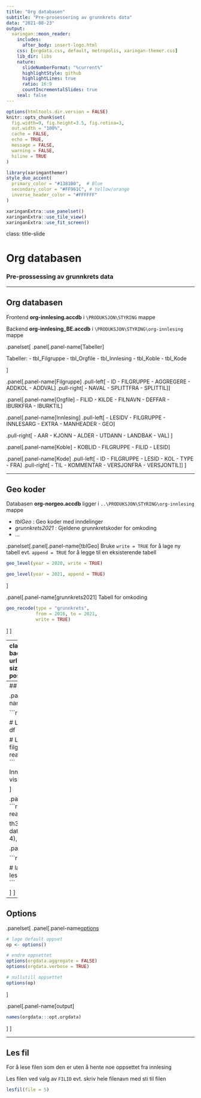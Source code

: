```yaml
---
title: "Org databasen"
subtitle: "Pre-prosessering av grunnkrets data"
data: "2021-08-23"
output:
  xaringan::moon_reader:
    includes:
      after_body: insert-logo.html
    css: [orgdata.css, default, metropolis, xaringan-themer.css]
    lib_dir: libs
    nature:
      slideNumberFormat: "%current%"
      highlightStyle: github
      highlightLines: true
      ratio: 16:9
      countIncrementalSlides: true
    seal: false
---
```



```r
options(htmltools.dir.version = FALSE)
knitr::opts_chunk$set(
  fig.width=9, fig.height=3.5, fig.retina=3,
  out.width = "100%",
  cache = FALSE,
  echo = TRUE,
  message = FALSE, 
  warning = FALSE,
  hiline = TRUE
)
```

```r
library(xaringanthemer)
style_duo_accent(
  primary_color = "#1381B0",  # Blue
  secondary_color = "#FF961C", # Yellow/orange
  inverse_header_color = "#FFFFFF"
)
```

```r
xaringanExtra::use_panelset()
xaringanExtra::use_tile_view()
xaringanExtra::use_fit_screen()
```

class: title-slide

# Org databasen
### Pre-prossessing av grunnkrets data

---


## Org databasen

Frontend **org-innlesing.accdb** i `\PRODUKSJON\STYRING` mappe

Backend **org-innlesing_BE.accdb** i `\PRODUKSJON\STYRING\org-innlesing` mappe

.panelset[
.panel[.panel-name[Tabeller]

Tabeller:
- tbl_Filgruppe
- tbl_Orgfile
- tbl_Innlesing
- tbl_Koble
- tbl_Kode

]

.panel[.panel-name[Filgruppe]
.pull-left[
- ID
- FILGRUPPE
- AGGREGERE
- ADDKOL
- ADDVAL
]
.pull-right[
- NAVAL
- SPLITTFRA
- SPLITTIL
]]

.panel[.panel-name[Orgfile]
- FILID
- KILDE
- FILNAVN
- DEFFAR
- IBURKFRA
- IBURKTIL
]

.panel[.panel-name[Innlesing]
.pull-left[
- LESIDV
- FILGRUPPE
- INNLESARG
- EXTRA
- MANHEADER
- GEO
]

.pull-right[
- AAR
- KJONN
- ALDER
- UTDANN
- LANDBAK
- VAL
]
]

.panel[.panel-name[Koble]
- KOBLID
- FILGRUPPE
- FILID
- LESID
]

.panel[.panel-name[Kode]
.pull-left[
- ID
- FILGRUPPE
- LESID
- KOL
- TYPE
- FRA
]
.pull-right[
- TIL
- KOMMENTAR
- VERSJONFRA
- VERSJONTIL
]]
]

---

## Geo koder

Databasen **org-norgeo.accdb** ligger i  `..\PRODUKSJON\STYRING\org-innlesing` mappe

- *tblGeo* : Geo koder med inndelinger
- *grunnkrets2021* : Gjeldene grunnkretskoder for omkoding
- ...

.panelset[.panel[.panel-name[tblGeo]
Bruke `write = TRUE` for å lage ny tabell evt. `append = TRUE`
for å legge til en eksisterende tabell

```r
geo_level(year = 2020, write = TRUE)

geo_level(year = 2021, append = TRUE)
```
]

.panel[.panel-name[grunnkrets2021]
Tabell for omkoding

```r
geo_recode(type = "grunnkrets",
           from = 2016, to = 2021,
           write = TRUE)
```
]
]

---
class: hide-logo
background-image: url(logo.png)
background-size: 200px
background-position: 850px 80px


## orgdata pakke

Dokumenter [https://helseprofil.github.io/orgdata/](https://helseprofil.github.io/orgdata/)

Bruk av *seepaafil.R*. Klone *user* branch from Github

`
git clone -b user https://github.com/helseprofil/orgdata
`

To filer som er skal brukes:
- *setup.R* : for å hente alle pakkene
- *sepaafil.R* : for å kjøre noen standard funksjoner

---
## Aggregere filer

.panelset[
.panel[.panel-name[read_raw]

```r
library(orgdata)

# Lese alle filer i en filgruppe
df <- read_raw("Dode")
df #<<

# Lese bare en koblid i den filgruppen
df <- read_raw("Dode", koblid = 15) 
```

Innehold i object `df` (gul linje) vises i output fanen

]

.panel[.panel-name[output]
```r
library(orgdata)
df <- read_raw("Dode")

th3 <- function(x){
  data.table::rbindlist(list(head(x, 4), tail(x, 4)))
}
th3(df)
```
]

.panel[.panel-name[lag filen]

```r
lagfil(df, "Dode")

# lager filer directer
lesorg("Dode", save = TRUE)
```

]
]

---

## Options

.panelset[
.panel[.panel-name[options]
```r
# lage default oppset
op <- options()

# endre oppsettet
options(orgdata.aggregate = FALSE)
options(orgdata.verbose = TRUE)

# nullstill oppsettet
options(op)

```
]

.panel[.panel-name[output]
```r
names(orgdata:::opt.orgdata)
```
]
]


---

## Les fil

For å lese filen som den er uten å hente noe oppsettet fra innlesing

Les filen ved valg av `FILID` evt. skriv hele filenavn med sti til filen

```r
lesfil(file = 5)

```


